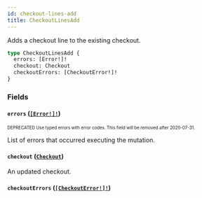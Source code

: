 ```yaml
---
id: checkout-lines-add
title: CheckoutLinesAdd
---
```


Adds a checkout line to the existing checkout.

```graphql
type CheckoutLinesAdd {
  errors: [Error!]!
  checkout: Checkout
  checkoutErrors: [CheckoutError!]!
}
```

### Fields

#### `errors` ([`[Error!]!`](/api-reference/objects/error.mdx))

<sub><sup><span className="deprecatedTag">DEPRECATED</span> Use typed errors with error codes. This field will be removed after 2020-07-31.</sup></sub>

List of errors that occurred executing the mutation.

#### `checkout` ([`Checkout`](/api-reference/objects/checkout.mdx))

An updated checkout.

#### `checkoutErrors` ([`[CheckoutError!]!`](/api-reference/objects/checkout-error.mdx))
